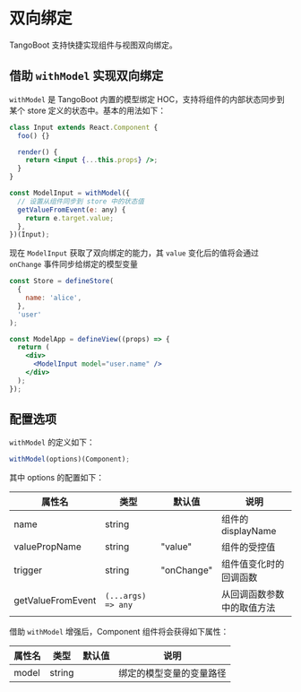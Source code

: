 # 双向绑定

TangoBoot 支持快捷实现组件与视图双向绑定。

## 借助 `withModel` 实现双向绑定

`withModel` 是 TangoBoot 内置的模型绑定 HOC，支持将组件的内部状态同步到某个 store 定义的状态中。基本的用法如下：

```jsx
class Input extends React.Component {
  foo() {}

  render() {
    return <input {...this.props} />;
  }
}

const ModelInput = withModel({
  // 设置从组件同步到 store 中的状态值
  getValueFromEvent(e: any) {
    return e.target.value;
  },
})(Input);
```

现在 `ModelInput` 获取了双向绑定的能力，其 `value` 变化后的值将会通过 `onChange` 事件同步给绑定的模型变量

```jsx
const Store = defineStore(
  {
    name: 'alice',
  },
  'user'
);

const ModelApp = defineView((props) => {
  return (
    <div>
      <ModelInput model="user.name" />
    </div>
  );
});
```

## 配置选项

`withModel` 的定义如下：

```jsx
withModel(options)(Component);
```

其中 options 的配置如下：

| 属性名            | 类型               | 默认值     | 说明                       |
| ----------------- | ------------------ | ---------- | -------------------------- |
| name              | string             |            | 组件的 displayName         |
| valuePropName     | string             | "value"    | 组件的受控值               |
| trigger           | string             | "onChange" | 组件值变化时的回调函数     |
| getValueFromEvent | `(...args) => any` |            | 从回调函数参数中的取值方法 |

借助 `withModel` 增强后，Component 组件将会获得如下属性：

| 属性名 | 类型   | 默认值 | 说明                     |
| ------ | ------ | ------ | ------------------------ |
| model  | string |        | 绑定的模型变量的变量路径 |
